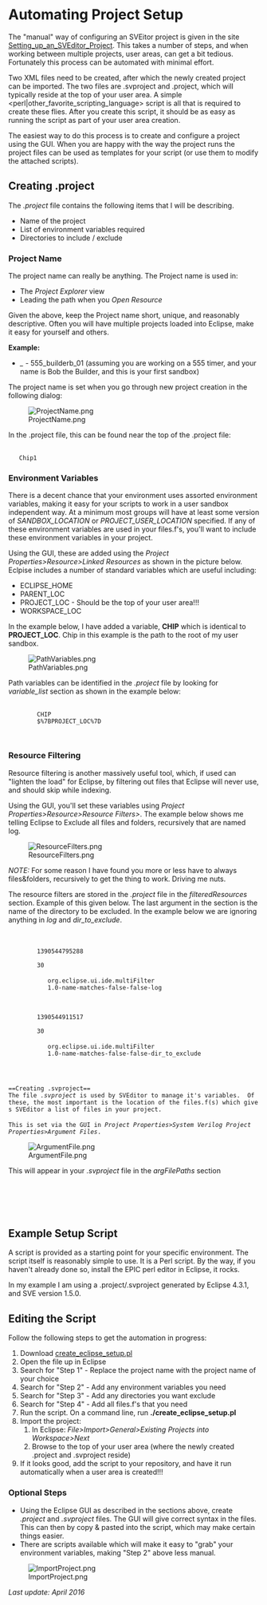 = Automating Project Setup = 
The "manual" way of configuring an SVEitor project is given in the site [[Setting_up_an_SVEditor_Project]].  This takes a number of steps, and when working between multiple projects, user areas, can get a bit tedious.  Fortunately this process can be automated with minimal effort.

Two XML files need to be created, after which the newly created project can be imported.  The two files are .svproject and .project, which will typically reside at the top of your user area.  A simple <perl|other_favorite_scripting_language> script is all that is required to create these flies.  After you create this script, it should be as easy as running the script as part of your user area creation.

The easiest way to do this process is to create and configure a project using the GUI.  When you are happy with the way the project runs the project files can be used as templates for your script (or use them to modify the attached scripts).  

== Creating .project ==
The ''.project'' file contains the following items that I will be describing.
* Name of the project
* List of environment variables required
* Directories to include / exclude

=== Project Name ===
The project name can really be anything.  The Project name is used in: 
* The ''Project Explorer'' view
* Leading the path when you ''Open Resource''

Given the above, keep the Project name short,  unique, and reasonably descriptive.  Often you will have multiple projects loaded into Eclipse, make it easy for yourself and others.

'''Example:'''
* ''<chip_codename>_<user_sandbox>'' - 555_builderb_01 (assuming you are working on a 555 timer, and your name is Bob the Builder, and this is your first sandbox)  

The project name is set when you go through new project creation in the following dialog:

[[Image:ProjectName.png]]

In the .project file, this can be found near the top of the .project file:

 <projectDescription>
    <name>Chip1</name>

=== Environment Variables ===
There is a decent chance that your environment uses assorted environment variables, making it easy for your scripts to work in a user sandbox independent way.  At a minimum most groups will have at least some version of ''SANDBOX_LOCATION'' or ''PROJECT_USER_LOCATION'' specified.  If any of these environment variables are used in your files.f's, you'll want to include these environment variables in your project.  

Using the GUI, these are added using the ''Project Properties>Resource>Linked Resources'' as shown in the picture below.  Eclpise includes a number of standard variables which are useful including:
* ECLIPSE_HOME
* PARENT_LOC
* PROJECT_LOC - Should be the top of your user area!!!
* WORKSPACE_LOC  

In the example below, I have added a variable, '''CHIP''' which is identical to '''PROJECT_LOC'''.  Chip in this example is the path to the root of my user sandbox.

[[Image:PathVariables.png]]

Path variables can be identified in the ''.project'' file by looking for ''variable_list'' section as shown in the example below:
    <variableList>
      <variable>
         <name>CHIP</name>
         <value>$%7BPROJECT_LOC%7D</value>
      </variable>
   </variableList>


=== Resource Filtering ===
Resource filtering is another massively useful tool, which, if used can "lighten the load" for Eclipse, by filtering out files that Eclipse will never use, and should skip while indexing.

Using the GUI, you'll set these variables using ''Project Properties>Resource>Resource Filters>''.  The example below shows me telling Eclipse to Exclude all files and folders, recursively that are named log.

[[Image:ResourceFilters.png]]

''NOTE:'' For some reason I have found you more or less have to always files&folders, recursively to get the thing to work.  Driving me nuts.

The resource filters are stored in the ''.project'' file in the ''filteredResources'' section.  Example of this given below.  The last argument in the ''<arguments>'' section is the name of the directory to be excluded.  In the example below we are ignoring anything in ''log'' and ''dir_to_exclude''.
   <filteredResources>
      <filter>
         <id>1390544795288</id>
         <name></name>
         <type>30</type>
         <matcher>
            <id>org.eclipse.ui.ide.multiFilter</id>
            <arguments>1.0-name-matches-false-false-log</arguments>
         </matcher>
      </filter>
      <filter>
         <id>1390544911517</id>
         <name></name>
         <type>30</type>
         <matcher>
            <id>org.eclipse.ui.ide.multiFilter</id>
            <arguments>1.0-name-matches-false-false-dir_to_exclude</arguments>
         </matcher>
      </filter>
   </filteredResources>

 ==Creating .svproject==
 The file ''.svproject'' is used by SVEditor to manage it's variables.  Of these, the most important is the location of the files.f(s) which gives SVEditor a list of files in your project.
 
 This is set via the GUI in ''Project Properties>System Verilog Project Properties>Argument Files''.  
 
[[Image:ArgumentFile.png]]

This will appear in your ''.svproject'' file in the ''argFilePaths'' section
   <argFilePaths>
      <argFilePath path="${project_loc}/sim/files.f"/>
   </argFilePaths>
   
==Example Setup Script==
A script is provided as a starting point for your specific environment.  The script itself is reasonably simple to use.  It is a Perl script.  By the way, if you haven't already done so, install the EPIC perl editor in Eclipse, it rocks.  

In my example I am using a .project/.svproject generated by Eclipse 4.3.1, and SVE version 1.5.0.

== Editing the Script ==

Follow the following steps to get the automation in progress:

# Download [[create_eclipse_setup.pl]]
# Open the file up in Eclipse
# Search for "Step 1" - Replace the project name with the project name of your choice
# Search for "Step 2" - Add any environment variables you need
# Search for "Step 3" - Add any directories you want exclude
# Search for "Step 4" - Add all files.f's that you need
# Run the script.  On a command line, run '''./create_eclipse_setup.pl'''
# Import the project:
## In Eclipse: ''File>Import>General>Existing Projects into Workspace>Next'' 
## Browse to the top of your user area (where the newly created .project and .svproject reside)
# If it looks good, add the script to your repository, and have it run automatically when a user area is created!!!

=== Optional Steps===
* Using the Eclipse GUI as described in the sections above, create ''.project'' and ''.svproject'' files.  The GUI will give correct syntax in the files.  This can then by copy & pasted into the script, which may make certain things easier.
* There are scripts available which will make it easy to "grab" your environment variables, making "Step 2" above less manual.
 

[[Image:ImportProject.png]]


''Last update: April 2016''
